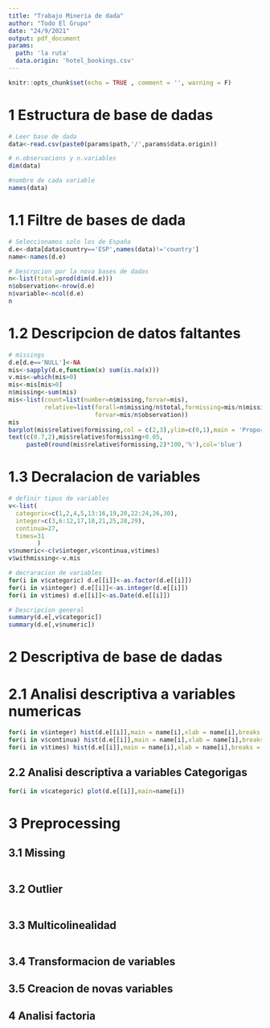---
title: "Trabajo Mineria de dada"
author: "Todo El Grupo"
date: "24/9/2021"
output: pdf_document
params:
  path: 'la ruta'
  data.origin: 'hotel_bookings.csv'
---

```{r setup, include=FALSE}
knitr::opts_chunk$set(echo = TRUE , comment = '', warning = F)
```

# 1 Estructura de base de dadas

```{r Data Read}
# Leer base de dada
data<-read.csv(paste0(params$path,'/',params$data.origin))

# n.observacions y n.variables
dim(data)

#nombre de cada variable
names(data)
```

# 1.1 Filtre de bases de dada

```{r Data Selection}
# Seleccionamos solo los de España
d.e<-data[data$country=='ESP',names(data)!='country']
name<-names(d.e)

# Descrpcion por la nova bases de dadas
n<-list(total=prod(dim(d.e)))
n$observation<-nrow(d.e)
n$variable<-ncol(d.e)
n
```

# 1.2 Descripcion de datos faltantes

```{r missing description}
# missings
d.e[d.e=='NULL']<-NA
mis<-sapply(d.e,function(x) sum(is.na(x)))
v.mis<-which(mis>0)
mis<-mis[mis>0]
n$missing<-sum(mis)
mis<-list(count=list(number=n$missing,forvar=mis),
          relative=list(forall=n$missing/n$total,formissing=mis/n$missing,
                        forvar=mis/n$observation))
mis
barplot(mis$relative$formissing,col = c(2,3),ylim=c(0,1),main = 'Proporción de missing')
text(c(0.7,2),mis$relative$formissing+0.05,
     paste0(round(mis$relative$formissing,2)*100,'%'),col='blue')
```

# 1.3 Decralacion de variables

```{r Data Decralation}
# definir tipus de variables
v<-list(
  categoric=c(1,2,4,5,13:16,19,20,22:24,26,30),
  integer=c(3,6:12,17,18,21,25,28,29),
  continua=27,
  times=31
        )
v$numeric<-c(v$integer,v$continua,v$times)
v$withmissing<-v.mis

# decraracion de variables
for(i in v$categoric) d.e[[i]]<-as.factor(d.e[[i]])
for(i in v$integer) d.e[[i]]<-as.integer(d.e[[i]])
for(i in v$times) d.e[[i]]<-as.Date(d.e[[i]])

# Descripcion general
summary(d.e[,v$categoric])
summary(d.e[,v$numeric])
```

# 2 Descriptiva de base de dadas

# 2.1 Analisi descriptiva a variables numericas

```{r}
for(i in v$integer) hist(d.e[[i]],main = name[i],xlab = name[i],breaks = 100)
for(i in v$continua) hist(d.e[[i]],main = name[i],xlab = name[i],breaks = 100)
for(i in v$times) hist(d.e[[i]],main = name[i],xlab = name[i],breaks = 100)
```

## 2.2 Analisi descriptiva a variables Categorigas

```{r}
for(i in v$categoric) plot(d.e[[i]],main=name[i])

```

# 3 Preprocessing

## 3.1 Missing

```{r}

```

## 3.2 Outlier

```{r}

```

## 3.3 Multicolinealidad

```{r}

```

## 3.4 Transformacion de variables

## 3.5 Creacion de novas variables

## 4 Analisi factoria


















